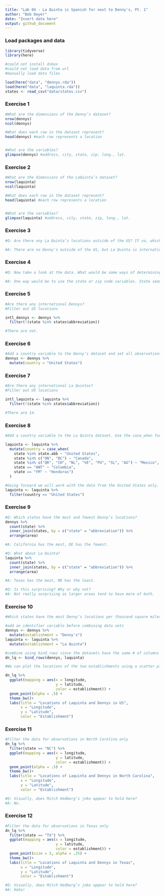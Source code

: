 ```yaml
---
title: "Lab 04 - La Quinta is Spanish for next to Denny's, Pt. 1"
author: "Bob Dwyer"
date: "Insert date here"
output: github_document
---
```


### Load packages and data

```r
library(tidyverse) 
library(here)
```

```r
#could not install dsbox
#could not load data from url
#manually load data files

load(here("data", "dennys.rda"))
load(here("data", "laquinta.rda"))
states <- read_csv("data/states.csv")
```

### Exercise 1

```r
#What are the dimensions of the Denny’s dataset?
nrow(dennys) 
ncol(dennys) 

#What does each row in the dataset represent?
head(dennys) #each row represents a location


#What are the variables?
glimpse(dennys) #address, city, state, zip, long., lat.
```

### Exercise 2

```r
#What are the dimensions of the LaQuinta’s dataset?
nrow(laquinta) 
ncol(laquinta) 

#What does each row in the dataset represent?
head(laquinta) #each row represents a location


#What are the variables?
glimpse(laquinta) #address, city, state, zip, long., lat.
```

### Exercise 3
```r
#Q: Are there any La Quinta’s locations outside of the US? If so, which countries? What about Denny’s?

#A: There are no Denny's outside of the US, but La Quinta is international. Which was a surprise to me!!
```

### Exercise 4
```r
#Q: Now take a look at the data. What would be some ways of determining whether or not either establishment has any locations outside the US using just the data (and not the websites).

#A: One way would be to use the state or zip code variables. State seems easier.
```

### Exercise 5
```r
#Are there any international Dennys?
#Filter out US locations

intl_dennys <- dennys %>%
  filter(!(state %in% states$abbreviation))

#There are not.
```
### Exercise 6
```r
#Add a country variable to the Denny’s dataset and set all observations equal to "United States."
dennys <- dennys %>%
  mutate(country = "United States")
```
 
### Exercise 7
```r
#Are there any international La Quintas?
#Filter out US locations

intl_laquinta <- laquinta %>%
  filter(!(state %in% states$abbreviation))

#There are 14.
```
### Exercise 8
```r
#Add a country variable to the La Quinta dataset. Use the case_when function to populate this variable. 

laquinta <- laquinta %>%
  mutate(country = case_when(
    state %in% state.abb ~ "United States",
    state %in% c("ON", "BC") ~ "Canada",
    state %in% c("QR", "CH", "NL", "VE", "PU", "SL", "AG") ~ "Mexico",
    state == "ANT" ~ "Colombia",
    state == "FM" ~ "Honduras")
  )

#Going forward we will work with the data from the United States only.
laquinta <- laquinta %>%
  filter(country == "United States")
```
### Exercise 9
```r
#Q: Which states have the most and fewest Denny’s locations? 
dennys %>%
  count(state) %>%
  inner_join(states, by = c("state" = "abbreviation")) %>%
  arrange(area)

#A: California has the most, DE has the fewest.

#Q: What about La Quinta? 
laquinta %>%
  count(state) %>%
  inner_join(states, by = c("state" = "abbreviation")) %>%
  arrange(area)

#A: Texas has the most, ME has the least.

#Q: Is this surprising? Why or why not? 
#A: Not really surprising as larger areas tend to have more of both.
```
### Exercise 10
```r
#Which states have the most Denny’s locations per thousand square miles? What about La Quinta?

#add an identifier variable before combining data sets
dennys <- dennys %>%
  mutate(establishment = "Denny's")
laquinta <- laquinta %>%
  mutate(establishment = "La Quinta")

#combine using bind_rows since the datasets have the same # of columns
dn_lq <- bind_rows(dennys, laquinta)

#We can plot the locations of the two establishments using a scatter plot, and color the points by the establishment type. 

dn_lq %>%
  ggplot(mapping = aes(x = longitude,
                       y = latitude,
                       color = establishment)) +
  geom_point(alpha = .5) +
  theme_bw()+
  labs(title = "Locations of Laquinta and Dennys in US",
       x = "Longitude",
       y = "Latitude",
       color = "Establishment")
```
### Exercise 11
```r
#Filter the data for observations in North Carolina only
dn_lq %>%
  filter(state == "NC") %>%
  ggplot(mapping = aes(x = longitude,
                       y = latitude,
                       color = establishment)) +
  geom_point(alpha = .5) +
  theme_bw()+
  labs(title = "Locations of Laquinta and Dennys in North Carolina",
       x = "Longitude",
       y = "Latitude",
       color = "Establishment")

#Q: Visually, does Mitch Hedberg’s joke appear to hold here?
#A: No.
```
### Exercise 12
```r
#Filter the data for observations in Texas only
dn_lq %>%
  filter(state == "TX") %>%
  ggplot(mapping = aes(x = longitude,
                       y = latitude,
                       color = establishment)) +
  geom_point(size = 3, alpha = .25) +
  theme_bw()+
  labs(title = "Locations of Laquinta and Dennys in Texas",
       x = "Longitude",
       y = "Latitude",
       color = "Establishment")

#Q: Visually, does Mitch Hedberg’s joke appear to hold here?
#A: Haha!
```